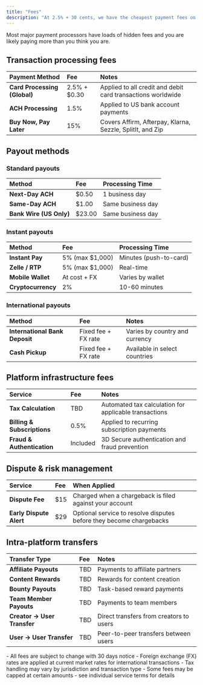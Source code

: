 ```yaml
---
title: "Fees"
description: "At 2.5% + 30 cents, we have the cheapest payment fees on the internet."
---
```


Most major payment processors have loads of hidden fees and you are likely paying more than you think you are.

## Transaction processing fees

| Payment Method               | Fee            | Notes                                                       |
| :--------------------------- | :------------- | :---------------------------------------------------------- |
| **Card Processing (Global)** | 2.5% \+ \$0.30 | Applied to all credit and debit card transactions worldwide |
| **ACH Processing**           | 1.5%           | Applied to US bank account payments                         |
| **Buy Now, Pay Later**       | 15%            | Covers Affirm, Afterpay, Klarna, Sezzle, SplitIt, and Zip   |

## Payout methods

### Standard payouts

| Method                  | Fee     | Processing Time   |
| :---------------------- | :------ | :---------------- |
| **Next-Day ACH**        | \$0.50  | 1 business day    |
| **Same-Day ACH**        | \$1.00  | Same business day |
| **Bank Wire (US Only)** | \$23.00 | Same business day |

### Instant payouts

| Method             | Fee              | Processing Time        |
| :----------------- | :--------------- | :--------------------- |
| **Instant Pay**    | 5% (max \$1,000) | Minutes (push-to-card) |
| **Zelle / RTP**    | 5% (max \$1,000) | Real-time              |
| **Mobile Wallet**  | At cost \+ FX    | Varies by wallet       |
| **Cryptocurrency** | 2%               | 10-60 minutes          |

### International payouts

| Method                         | Fee                  | Notes                          |
| :----------------------------- | :------------------- | :----------------------------- |
| **International Bank Deposit** | Fixed fee \+ FX rate | Varies by country and currency |
| **Cash Pickup**                | Fixed fee \+ FX rate | Available in select countries  |

## Platform infrastructure fees

| Service                     | Fee      | Notes                                                 |
| :-------------------------- | :------- | :---------------------------------------------------- |
| **Tax Calculation**         | TBD      | Automated tax calculation for applicable transactions |
| **Billing & Subscriptions** | 0.5%     | Applied to recurring subscription payments            |
| **Fraud & Authentication**  | Included | 3D Secure authentication and fraud prevention         |

## Dispute & risk management

| Service                 | Fee  | When Applied                                                        |
| :---------------------- | :--- | :------------------------------------------------------------------ |
| **Dispute Fee**         | \$15 | Charged when a chargeback is filed against your account             |
| **Early Dispute Alert** | \$29 | Optional service to resolve disputes before they become chargebacks |

## Intra-platform transfers

| Transfer Type               | Fee | Notes                                   |
| :-------------------------- | :-- | :-------------------------------------- |
| **Affiliate Payouts**       | TBD | Payments to affiliate partners          |
| **Content Rewards**         | TBD | Rewards for content creation            |
| **Bounty Payouts**          | TBD | Task-based reward payments              |
| **Team Member Payouts**     | TBD | Payments to team members                |
| **Creator → User Transfer** | TBD | Direct transfers from creators to users |
| **User → User Transfer**    | TBD | Peer-to-peer transfers between users    |

<Note>
  - All fees are subject to change with 30 days notice
  - Foreign exchange (FX) rates are applied at current market rates for international transactions
  - Tax handling may vary by jurisdiction and transaction type
  - Some fees may be capped at certain amounts - see individual service terms for details
</Note>